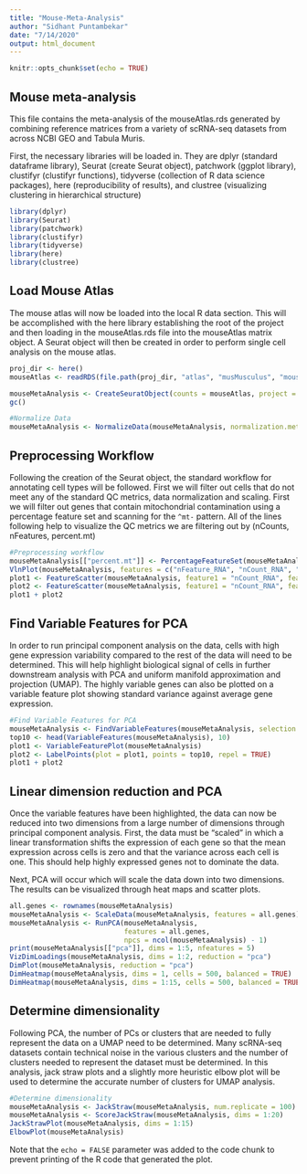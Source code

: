 ```yaml
---
title: "Mouse-Meta-Analysis"
author: "Sidhant Puntambekar"
date: "7/14/2020"
output: html_document
---
```


```r
knitr::opts_chunk$set(echo = TRUE)
```

## Mouse meta-analysis

This file contains the meta-analysis of the mouseAtlas.rds generated by combining reference matrices from a variety of scRNA-seq datasets from across NCBI GEO and Tabula Muris. 

First, the necessary libraries will be loaded in. They are dplyr (standard dataframe library), Seurat (create Seurat object), patchwork (ggplot library), clustifyr (clustifyr functions), tidyverse (collection of R data science packages), here (reproducibility of results), and clustree (visualizing clustering in hierarchical structure)

```r
library(dplyr)
library(Seurat)
library(patchwork)
library(clustifyr)
library(tidyverse)
library(here)
library(clustree)
```

## Load Mouse Atlas

The mouse atlas will now be loaded into the local R data section. This will be accomplished with the here library establishing the root of the project and then loading in the mouseAtlas.rds file into the mouseAtlas matrix object. A Seurat object will then be created in order to perform single cell analysis on the mouse atlas. 

```r
proj_dir <- here()
mouseAtlas <- readRDS(file.path(proj_dir, "atlas", "musMusculus", "mouseAtlas.rds"))

mouseMetaAnalysis <- CreateSeuratObject(counts = mouseAtlas, project = "Mouse-Meta-Analysis", min.cells = 0, min.features = 0)
gc()

#Normalize Data
mouseMetaAnalysis <- NormalizeData(mouseMetaAnalysis, normalization.method = "LogNormalize", scale.factor = 10000)
```

## Preprocessing Workflow

Following the creation of the Seurat object, the standard workflow for annotating cell types will be followed. First we will filter out cells that do not meet any of the standard QC metrics, data normalization and scaling. First we will filter out genes that contain mitochondrial contamination using a percentage feature set and scanning for the ```^mt-``` pattern. All of the lines following help to visualize the QC metrics we are filtering out by (nCounts, nFeatures, percent.mt)

```r
#Preprocessing workflow
mouseMetaAnalysis[["percent.mt"]] <- PercentageFeatureSet(mouseMetaAnalysis, pattern = "^mt-")
VlnPlot(mouseMetaAnalysis, features = c("nFeature_RNA", "nCount_RNA", "percent.mt"), ncol = 3)
plot1 <- FeatureScatter(mouseMetaAnalysis, feature1 = "nCount_RNA", feature2 = "percent.mt")
plot2 <- FeatureScatter(mouseMetaAnalysis, feature1 = "nCount_RNA", feature2 = "nFeature_RNA")
plot1 + plot2
```

## Find Variable Features for PCA

In order to run principal component analysis on the data, cells with high gene expression variability compared to the rest of the data will need to be determined. This will help highlight biological signal of cells in further downstream analysis with PCA and uniform manifold approximation and projection (UMAP). The highly variable genes can also be plotted on a variable feature plot showing standard variance against average gene expression.  

```r
#Find Variable Features for PCA
mouseMetaAnalysis <- FindVariableFeatures(mouseMetaAnalysis, selection.method = "mean.var.plot", nfeatures = 2000)
top10 <- head(VariableFeatures(mouseMetaAnalysis), 10)
plot1 <- VariableFeaturePlot(mouseMetaAnalysis)
plot2 <- LabelPoints(plot = plot1, points = top10, repel = TRUE)
plot1 + plot2
```


## Linear dimension reduction and PCA

Once the variable features have been highlighted, the data can now be reduced into two dimensions from a large number of dimensions through principal component analysis. First, the data must be "scaled" in which a linear transformation shifts the expression of each gene so that the mean expression across cells is zero and that the variance across each cell is one. This should help highly expressed genes not to dominate the data. 

Next, PCA will occur which will scale the data down into two dimensions. The results can be visualized through heat maps and scatter plots. 

```r
all.genes <- rownames(mouseMetaAnalysis)
mouseMetaAnalysis <- ScaleData(mouseMetaAnalysis, features = all.genes)
mouseMetaAnalysis <- RunPCA(mouseMetaAnalysis,
                            features = all.genes,
                            npcs = ncol(mouseMetaAnalysis) - 1)
print(mouseMetaAnalysis[["pca"]], dims = 1:5, nfeatures = 5)
VizDimLoadings(mouseMetaAnalysis, dims = 1:2, reduction = "pca")
DimPlot(mouseMetaAnalysis, reduction = "pca")
DimHeatmap(mouseMetaAnalysis, dims = 1, cells = 500, balanced = TRUE)
DimHeatmap(mouseMetaAnalysis, dims = 1:15, cells = 500, balanced = TRUE)
```

## Determine dimensionality

Following PCA, the number of PCs or clusters that are needed to fully represent the data on a UMAP need to be determined. Many scRNA-seq datasets contain technical noise in the various clusters and the number of clusters needed to represent the dataset must be determined. In this analysis, jack straw plots and a slightly more heuristic elbow plot will be used to determine the accurate number of clusters for UMAP analysis. 

```r
#Determine dimensionality
mouseMetaAnalysis <- JackStraw(mouseMetaAnalysis, num.replicate = 100)
mouseMetaAnalysis <- ScoreJackStraw(mouseMetaAnalysis, dims = 1:20)
JackStrawPlot(mouseMetaAnalysis, dims = 1:15)
ElbowPlot(mouseMetaAnalysis)
```

Note that the `echo = FALSE` parameter was added to the code chunk to prevent printing of the R code that generated the plot.
